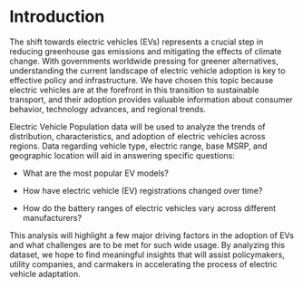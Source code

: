 # Introduction

The shift towards electric vehicles (EVs) represents a crucial step in reducing greenhouse gas emissions and mitigating the effects of climate change. With governments worldwide pressing for greener alternatives, understanding the current landscape of electric vehicle adoption is key to effective policy and infrastructure. We have chosen this topic because electric vehicles are at the forefront in this transition to sustainable transport, and their adoption provides valuable information about consumer behavior, technology advances, and regional trends.

Electric Vehicle Population data will be used to analyze the trends of distribution, characteristics, and adoption of electric vehicles across regions. Data regarding vehicle type, electric range, base MSRP, and geographic location will aid in answering specific questions: 

- What are the most popular EV models? 

- How have electric vehicle (EV) registrations changed over time? 

- How do the battery ranges of electric vehicles vary across different manufacturers? 

This analysis will highlight a few major driving factors in the adoption of EVs and what challenges are to be met for such wide usage. By analyzing this dataset, we hope to find meaningful insights that will assist policymakers, utility companies, and carmakers in accelerating the process of electric vehicle adaptation.

